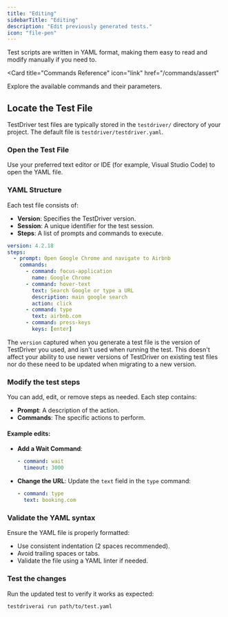 ```yaml
---
title: "Editing"
sidebarTitle: "Editing"
description: "Edit previously generated tests."
icon: "file-pen"
---
```


Test scripts are written in YAML format, making them easy to read and modify manually if you need to.

<Card
  title="Commands Reference"
  icon="link"
  href="/commands/assert"
>
  Explore the available commands and their parameters.
</Card>

## Locate the Test File
TestDriver test files are typically stored in the `testdriver/` directory of your project. The default file is `testdriver/testdriver.yaml`.

### Open the Test File
Use your preferred text editor or IDE (for example, Visual Studio Code) to open the YAML file.

### YAML Structure
Each test file consists of:
- **Version**: Specifies the TestDriver version.
- **Session**: A unique identifier for the test session.
- **Steps**: A list of prompts and commands to execute.

```yaml
version: 4.2.18
steps:
  - prompt: Open Google Chrome and navigate to Airbnb
    commands:
      - command: focus-application
        name: Google Chrome
      - command: hover-text
        text: Search Google or type a URL
        description: main google search
        action: click
      - command: type
        text: airbnb.com
      - command: press-keys
        keys: [enter]
```

<Tip>The `version` captured when you generate a test file is the version of TestDriver you used, and isn't used when running the test. This doesn't affect your ability to use newer versions of TestDriver on existing test files nor do these need to be updated when migrating to a new version.</Tip>

### Modify the test steps
You can add, edit, or remove steps as needed. Each step contains:

- **Prompt**: A description of the action.
- **Commands**: The specific actions to perform.

#### Example edits:
- **Add a Wait Command**:
  ```yaml
  - command: wait
    timeout: 3000
  ```
- **Change the URL**:
  Update the `text` field in the `type` command:
  ```yaml
  - command: type
    text: booking.com
  ```

### Validate the YAML syntax
Ensure the YAML file is properly formatted:
- Use consistent indentation (2 spaces recommended).
- Avoid trailing spaces or tabs.
- Validate the file using a YAML linter if needed.

### Test the changes
Run the updated test to verify it works as expected:
```bash
testdriverai run path/to/test.yaml
```

